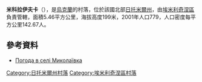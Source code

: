 {{coord|51|1|12|N|27|58|58|E|scale:30000|display=title}}

'''米科拉伊夫卡'''（{{lang-uk|Миколаївка}}），是[[烏克蘭|烏克蘭]]的村落，位於該國北部[[日托米爾州|日托米爾州]]，由[[埃米利奇涅區|埃米利奇涅區]]負責管轄，面積5.46平方公里，海拔高度199米，2001年人口779，人口密度每平方公里142.67人。

==參考資料==
* [http://weather.in.ua/ua/zhitomirskaja/15570 Погода в селі Миколаївка] {{Wayback|url=http://weather.in.ua/ua/zhitomirskaja/15570 |date=20160305081424 }}

{{DEFAULTSORT:Миколаївка}}
[[Category:日托米爾州村落|Category:日托米爾州村落]]
[[Category:埃米利奇涅區村落|Category:埃米利奇涅區村落]]


{{Zhytomyr-geo-stub}}